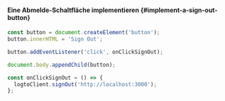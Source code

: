
<SignOutNote />

#### Eine Abmelde-Schaltfläche implementieren \{#implement-a-sign-out-button}

```js
const button = document.createElement('button');
button.innerHTML = 'Sign Out';

button.addEventListener('click', onClickSignOut);

document.body.appendChild(button);

const onClickSignOut = () => {
  logtoClient.signOut('http://localhost:3000');
};
```
